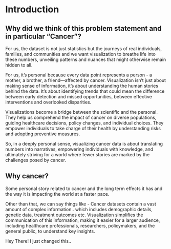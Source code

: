 # Introduction

## Why did we think of this problem statement and in particular "Cancer"?

For us, the dataset is not just statistics but the journeys of real individuals, families, and communities and we want visualization to breathe life into these numbers, unveiling patterns and nuances that might otherwise remain hidden to all.

For us, it's personal because every data point represents a person - a mother, a brother, a friend---affected by cancer. Visualization isn't just about making sense of information, it's about understanding the human stories behind the data. It's about identifying trends that could mean the difference between early detection and missed opportunities, between effective interventions and overlooked disparities.

Visualizations become a bridge between the scientific and the personal. They help us comprehend the impact of cancer on diverse populations, guiding healthcare decisions, policy changes, and individual choices. They empower individuals to take charge of their health by understanding risks and adopting preventive measures.

So, in a deeply personal sense, visualizing cancer data is about translating numbers into narratives, empowering individuals with knowledge, and ultimately striving for a world where fewer stories are marked by the challenges posed by cancer.

## Why cancer?

Some personal story related to cancer and the long term effects it has and the way it is impacting the world at a faster pace.

Other than that, we can say things like - Cancer datasets contain a vast amount of complex information.. which includes demographic details, genetic data, treatment outcomes etc. Visualization simplifies the communication of this information, making it easier for a larger audience, including healthcare professionals, researchers, policymakers, and the general public, to understand key insights.

Hey There! I just changed this..
